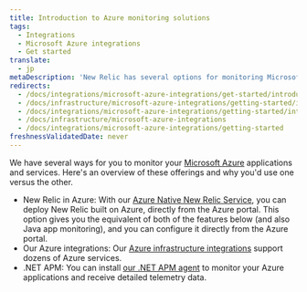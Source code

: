 ```yaml
---
title: Introduction to Azure monitoring solutions
tags:
  - Integrations
  - Microsoft Azure integrations
  - Get started
translate:
  - jp
metaDescription: 'New Relic has several options for monitoring Microsoft Azure services and products, giving a comprehensive view of your Azure ecosystem.'
redirects:
  - /docs/integrations/microsoft-azure-integrations/get-started/introduction-azure-monitoring-integrations
  - /docs/infrastructure/microsoft-azure-integrations/getting-started/introduction-azure-monitoring-integrations
  - /docs/integrations/microsoft-azure-integrations/getting-started/introduction-azure-monitoring-integrations
  - /docs/infrastructure/microsoft-azure-integrations
  - /docs/integrations/microsoft-azure-integrations/getting-started
freshnessValidatedDate: never
---
```


We have several ways for you to monitor your [Microsoft Azure](https://azure.microsoft.com) applications and services. Here's an overview of these offerings and why you'd use one versus the other.

* New Relic in Azure: With our [Azure Native New Relic Service](/docs/infrastructure/microsoft-azure-integrations/get-started/azure-native), you can deploy New Relic built on Azure, directly from the Azure portal. This option gives you the equivalent of both of the features below (and also Java app monitoring), and you can configure it directly from the Azure portal.
* Our Azure integrations: Our [Azure infrastructure integrations](/docs/infrastructure/microsoft-azure-integrations/get-started/activate-azure-integrations) support dozens of Azure services.
* .NET APM: You can install [our .NET APM agent](/install/dotnet) to monitor your Azure applications and receive detailed telemetry data.
